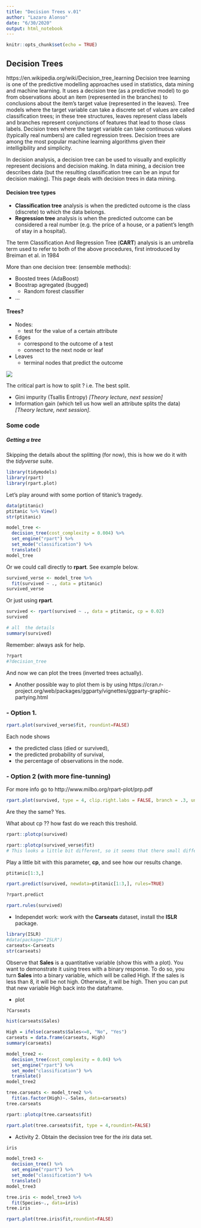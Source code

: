 ```yaml
---
title: "Decision Trees v.01"
author: "Lazaro Alonso"
date: "6/30/2020"
output: html_notebook
---
```


```r
knitr::opts_chunk$set(echo = TRUE)
```

## Decision Trees
https://en.wikipedia.org/wiki/Decision_tree_learning
Decision tree learning is one of the predictive modelling approaches used in statistics, data mining and machine learning. It uses a decision tree (as a predictive model) to go from observations about an item (represented in the branches) to conclusions about the item's target value (represented in the leaves). Tree models where the target variable can take a discrete set of values are called classification trees; in these tree structures, leaves represent class labels and branches represent conjunctions of features that lead to those class labels. Decision trees where the target variable can take continuous values (typically real numbers) are called regression trees. Decision trees are among the most popular machine learning algorithms given their intelligibility and simplicity.

In decision analysis, a decision tree can be used to visually and explicitly represent decisions and decision making. In data mining, a decision tree describes data (but the resulting classification tree can be an input for decision making). This page deals with decision trees in data mining.

#### Decision tree types
- __Classification tree__ analysis is when the predicted outcome is the class (discrete) to which the data belongs.
- __Regression tree__ analysis is when the predicted outcome can be considered a real number (e.g. the price of a house, or a patient's length of stay in a hospital).

The term Classification And Regression Tree (__CART__) analysis is an umbrella term used to refer to both of the above procedures, first introduced by Breiman et al. in 1984

More than one decision tree: (ensemble methods):

- Boosted trees (AdaBoost)
- Boostrap agregated (bugged)
  - Random forest classifier
- ...

#### Trees? 
- Nodes: 
  - test for the value of a certain attribute
- Edges
  - correspond to the outcome of a test
  - connect to the next node or leaf
- Leaves
  - terminal nodes that predict the outcome

![](trees.png)
  

The critical part is how to split ? i.e. The best split. 

- Gini impurity (Tsallis Entropy) _[Theory lecture, next session]_
- Information gain (which tell us how well an attribute splits the data) _[Theory lecture, next session]_.

### Some code 
##### Getting a tree

Skipping the details about the splitting (for now), this is how we do it with the  _tidyverse_ suite. 

```r
library(tidymodels)
library(rpart)
library(rpart.plot)
```

Let's play around with some portion of titanic's tragedy. 

```r
data(ptitanic)
ptitanic %>% View()
str(ptitanic)
```


```r
model_tree <-
  decision_tree(cost_complexity = 0.004) %>%
  set_engine("rpart") %>%
  set_mode("classification") %>% 
  translate()
model_tree
```

Or we could call directly to __rpart__. See example below. 

```r
survived_verse <- model_tree %>% 
  fit(survived ~ ., data = ptitanic)
survived_verse
```

Or just using __rpart__. 

```r
survived <- rpart(survived ~ ., data = ptitanic, cp = 0.02)
survived
```
```r
# all  the details
summary(survived)
```

Remember: always ask for help. 

```r
?rpart
#?decision_tree
```

And now we can plot the trees (inverted trees actually). 

- Another possible way to plot them is by using  https://cran.r-project.org/web/packages/ggparty/vignettes/ggparty-graphic-partying.html

### - Option 1. 

```r
rpart.plot(survived_verse$fit, roundint=FALSE)
```

Each node shows

- the predicted class (died or survived),
- the predicted probability of survival,
- the percentage of observations in the node.

### - Option 2 (with more fine-tunning)
For more info go to http://www.milbo.org/rpart-plot/prp.pdf

```r
rpart.plot(survived, type = 4, clip.right.labs = FALSE, branch = .3, under = TRUE)
```
Are they the same? Yes. 

What about cp ?? how fast do we reach this treshold. 
```r
rpart::plotcp(survived)
```

```r
rpart::plotcp(survived_verse$fit)
# This looks a little bit different, so it seems that there small differences after all. 
```

Play a little bit with this parameter, __cp__, and see how our results change. 


```r
ptitanic[1:3,]
```
```r
rpart.predict(survived, newdata=ptitanic[1:3,], rules=TRUE)
```
```r
?rpart.predict
```


```r
rpart.rules(survived)
```


- Independet work: work with the __Carseats__ dataset, install the __ISLR__ package. 

```r
library(ISLR)
#data(package="ISLR")
carseats<-Carseats
str(carseats)
```
Observe that __Sales__ is a quantitative variable (show this with a plot). You want to demonstrate it using trees with a binary response. To do so, you turn __Sales__ into a binary variable, which will be called High. If the sales is less than 8, it will be not high. Otherwise, it will be high. Then you can put that new variable High back into the dataframe.

- plot 
```r
?Carseats
```
```r
hist(carseats$Sales)
```



```r
High = ifelse(carseats$Sales<=8, "No", "Yes")
carseats = data.frame(carseats, High)
summary(carseats)
```
```r
model_tree2 <-
  decision_tree(cost_complexity = 0.04) %>%
  set_engine("rpart") %>%
  set_mode("classification") %>% 
  translate()
model_tree2
```


```r
tree.carseats <- model_tree2 %>% 
  fit(as.factor(High)~.-Sales, data=carseats)
tree.carseats
```
```r
rpart::plotcp(tree.carseats$fit)
```
```r
rpart.plot(tree.carseats$fit, type = 4,roundint=FALSE)
```



- Activity 2. Obtain the decission tree for the _iris_ data set. 

```r
iris
```
```r
model_tree3 <-
  decision_tree() %>%
  set_engine("rpart") %>%
  set_mode("classification") %>% 
  translate()
model_tree3

tree.iris <- model_tree3 %>% 
  fit(Species~., data=iris)
tree.iris
```
```r
rpart.plot(tree.iris$fit,roundint=FALSE)
```



